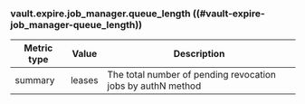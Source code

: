 ### vault.expire.job_manager.queue_length ((#vault-expire-job_manager-queue_length))

Metric type | Value  | Description
----------- | ------ | -----------
summary     | leases | The total number of pending revocation jobs by authN method